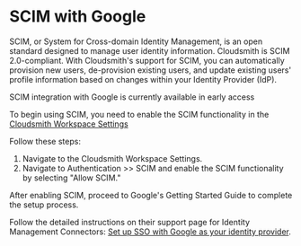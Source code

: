 


# SCIM with Google

SCIM, or System for Cross-domain Identity Management, is an open standard designed to manage user identity information. Cloudsmith is SCIM 2.0-compliant. With Cloudsmith's support for SCIM, you can automatically provision new users, de-provision existing users, and update existing users' profile information based on changes within your Identity Provider (IdP).

<Note variant="warning" headline="Early Access">
  SCIM integration with Google is currently available in early access
</Note>

To begin using SCIM, you need to enable the SCIM functionality in the [Cloudsmith Workspace Settings](/getting-started/workspaces#scim)

Follow these steps:

1. Navigate to the Cloudsmith Workspace Settings.
2. Navigate to Authentication >> SCIM and enable the SCIM functionality by selecting "Allow SCIM."

<BlockImage src={img_app_cloudsmith_com_demo_examples_repo_settingsiPad_Pro_4} alt=""></BlockImage>

After enabling SCIM, proceed to Google's Getting Started Guide to complete the setup process.

<BlockImage src={img_app_cloudsmith_com_demo_examples_repo_settingsiPad_Pro_5} alt=""></BlockImage>

Follow the detailed instructions on their support page for Identity Management Connectors: [Set up SSO with Google as your identity provider](https://support.google.com/a/topic/7556794?hl=en&ref_topic=7556686&sjid=825024795023446732-EU).
